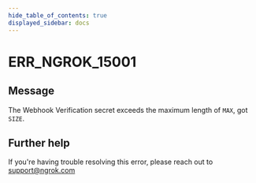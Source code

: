 ```yaml
---
hide_table_of_contents: true
displayed_sidebar: docs
---
```



# ERR_NGROK_15001

## Message

The Webhook Verification secret exceeds the maximum length of `MAX`, got `SIZE`.

<ErrorDetails error="err_ngrok_15001" />

## Further help

If you're having trouble resolving this error, please reach out to [support@ngrok.com](mailto:support@ngrok.com?subject=Help%20with%20ERR_NGROK_15001)
